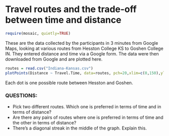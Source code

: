 Travel routes and the trade-off between time and distance
========================================================

```r
require(mosaic, quietly=TRUE)
```

These are the data collected by the participants in 3 minutes from Google Maps, looking at various routes from Hesston College KS to Goshen College IN.  They entered distance and time via a Google form.  The data were then downloaded from Google and are plotted here.

```r
routes = read.csv("Indiana-Kansas.csv")
plotPoints(Distance ~ Travel.Time, data=routes, pch=20,xlim=c(0,150),ylim=c(780,880))
```

Each dot is one possible route between Hesston and Goshen.

### QUESTIONS:
* Pick two different routes.  Which one is preferred in terms of time and in terms of distance?  
* Are there any pairs of routes where one is preferred in terms of time and the other in terms of distance?
* There's a diagonal streak in the middle of the graph.  Explain this.
